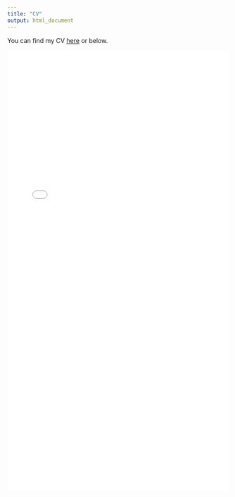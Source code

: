 ```yaml
---
title: "CV"
output: html_document
---
```


You can find my CV [here](https://amacanovic.github.io/Macanovic_CV_23_2_2024.pdf)
or below.


![](./Macanovic_CV_23_2_2024.pdf){width=100% height=1000}
